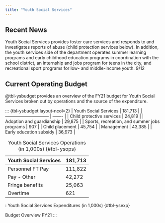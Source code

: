 ```yaml
---
title: "Youth Social Services"
---
```


## Recent News
Youth Social Services provides foster care services and responds to and investigates reports of abuse (child protection services below). In addition, the youth services side of the department operates summer learning programs and early childhood education programs in coordination with the school district, an internship and jobs program for teens in the city, and recreational sport programs for low- and middle-income youth. 9/12

## Current Operating Budget
@tbl-ysbudget provides an overview of the FY21 budget for Youth Social Services broken out by operations and the source of the expenditure. 

::: {tbl-ysbudget layout-ncol=2}
| Youth Social Services          | 181,713 |
| ------------------------------ | ------- |
| Child protective services      | 24,819  |
| Adoption and guardianship      | 29,875  |
| Sports, recreation, and summer jobs programs | 907     |
| Child placement                | 45,754  |
| Management                     | 43,385  |
| Early education subsidy        | 36,973  |

: Youth Social Services Operations (in 1,000s) {#tbl-ysops}

| Youth Social Services | 181,713 |
| -------------------- | -------------- |
| Personnel FT Pay | 111,822 |
| Pay - Other | 42,272 |
| Fringe benefits | 25,063 |
| Overtime | 621 |

: Youth Social Services Expenditures (in 1,000s) {#tbl-ysexp}

Budget Overview FY21
:::